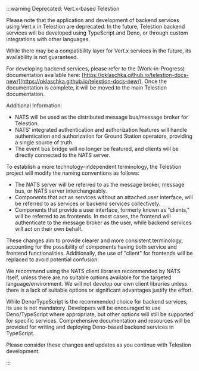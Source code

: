 :::warning Deprecated: Vert.x-based Telestion

Please note that the application and development of backend services using
Vert.x in Telestion are deprecated. In the future, Telestion backend services
will be developed using TypeScript and Deno, or through custom integrations with
other languages.

While there may be a compatibility layer for Vert.x services in the future, its
availability is not guaranteed.

For developing backend services, please refer to the (Work-in-Progress)
documentation available here:
[https://pklaschka.github.io/telestion-docs-new/](https://pklaschka.github.io/telestion-docs-new/).
Once the documentation is complete, it will be moved to the main Telestion
documentation.

Additional Information:

- NATS will be used as the distributed message bus/message broker for Telestion.
- NATS' integrated authentication and authorization features will handle
  authentication and authorization for Ground Station operators, providing a
  single source of truth.
- The event bus bridge will no longer be featured, and clients will be directly
  connected to the NATS server.

To establish a more technology-independent terminology, the Telestion project
will modify the naming conventions as follows:

- The NATS server will be referred to as the message broker, message bus, or
  NATS server interchangeably.
- Components that act as services without an attached user interface, will be
  referred to as services or backend services collectively.
- Components that provide a user interface, formerly known as "clients," will be
  referred to as frontends. In most cases, the frontend will authenticate to the
  message broker as the user, while backend services will act on their own
  behalf.

These changes aim to provide clearer and more consistent terminology, accounting
for the possibility of components having both service and frontend
functionalities. Additionally, the use of "client" for frontends will be
replaced to avoid potential confusion.

We recommend using the NATS client libraries recommended by NATS itself, unless
there are no suitable options available for the targeted language/environment.
We will not develop our own client libraries unless there is a lack of suitable
options or significant advantages justify the effort.

While Deno/TypeScript is the recommended choice for backend services, its use is
not mandatory. Developers will be encouraged to use Deno/TypeScript where
appropriate, but other options will still be supported for specific services.
Comprehensive documentation and resources will be provided for writing and
deploying Deno-based backend services in TypeScript.

Please consider these changes and updates as you continue with Telestion
development.

:::
